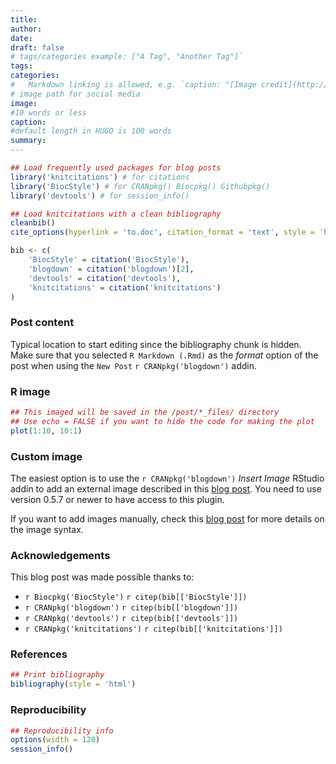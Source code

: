 ```yaml
---
title:
author:
date:
draft: false
# tags/categories example: ["A Tag", "Another Tag"]`
tags:
categories:
#   Markdown linking is allowed, e.g. `caption: "[Image credit](http://example.org)"`.
# image path for social media
image:
#10 words or less
caption:
#default length in HUGO is 100 words
summary: 
---
```


```r
## Load frequently used packages for blog posts
library('knitcitations') # for citations
library('BiocStyle') # for CRANpkg() Biocpkg() Githubpkg()
library('devtools') # for session_info()

## Load knitcitations with a clean bibliography
cleanbib()
cite_options(hyperlink = 'to.doc', citation_format = 'text', style = 'html')

bib <- c(
    'BiocStyle' = citation('BiocStyle'),
    'blogdown' = citation('blogdown')[2],
    'devtools' = citation('devtools'),
    'knitcitations' = citation('knitcitations')
)
```


### Post content

Typical location to start editing since the bibliography chunk is hidden. Make sure that you selected `R Markdown (.Rmd)` as the _format_ option of the post when using the `New Post` `r CRANpkg('blogdown')` addin.

### R image


```r
## This imaged will be saved in the /post/*_files/ directory
## Use echo = FALSE if you want to hide the code for making the plot
plot(1:10, 10:1)
```
### Custom image

The easiest option is to use the `r CRANpkg('blogdown')` _Insert Image_ RStudio addin to add an external image described in this [blog post](http://lcolladotor.github.io/2018/03/07/blogdown-insert-image-addin). You need to use version 0.5.7 or newer to have access to this plugin.

If you want to add images manually, check this [blog post](http://lcolladotor.github.io/2018/02/17/r-markdown-blog-template/#.WqChJZPwa50) for more details on the image syntax.


### Acknowledgements


This blog post was made possible thanks to:

* `r Biocpkg('BiocStyle')` `r citep(bib[['BiocStyle']])`
* `r CRANpkg('blogdown')` `r citep(bib[['blogdown']])`
* `r CRANpkg('devtools')` `r citep(bib[['devtools']])`
* `r CRANpkg('knitcitations')` `r citep(bib[['knitcitations']])`

### References

```r
## Print bibliography
bibliography(style = 'html')
```

### Reproducibility

```r
## Reproducibility info
options(width = 120)
session_info()
```
